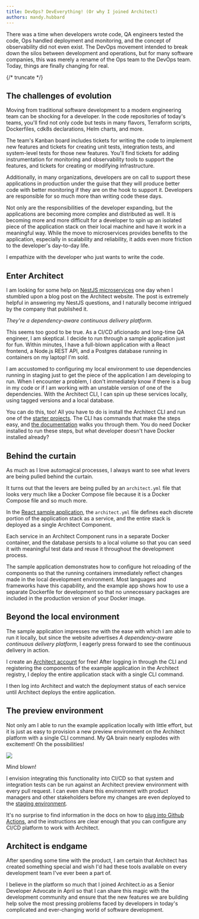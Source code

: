 ```yaml
---
title: DevOps? DevEverything! (Or why I joined Architect)
authors: mandy.hubbard
---
```


There was a time when developers wrote code, QA engineers tested the code, Ops handled deployment
and monitoring, and the concept of observability did not even exist. The DevOps movement intended to
break down the silos between development and operations, but for many software companies, this was
merely a rename of the Ops team to the DevOps team. Today, things are finally changing for real.

{/* truncate */}

## The challenges of evolution

Moving from traditional software development to a modern engineering team can be shocking for a
developer. In the code repositories of today's teams, you'll find not only code but tests in many
flavors, Terraform scripts, Dockerfiles, cdk8s declarations, Helm charts, and more.

The team's Kanban board includes tickets for writing the code to implement new features and tickets
for creating unit tests, integration tests, and system-level tests for those new features. You'll
find tickets for adding instrumentation for monitoring and observability tools to support the
features, and tickets for creating or modifying infrastructure.

Additionally, in many organizations, developers are on call to support these applications in
production under the guise that they will produce better code with better monitoring if they are on
the hook to support it. Developers are responsible for so much more than writing code these days.

Not only are the responsibilities of the developer expanding, but the applications are becoming more
complex and distributed as well. It is becoming more and more difficult for a developer to spin up
an isolated piece of the application stack on their local machine and have it work in a meaningful
way. While the move to microservices provides benefits to the application, especially in scalability
and reliability, it adds even more friction to the developer's day-to-day life.

I empathize with the developer who just wants to write the code.

## Enter Architect

I am looking for some help on
[NestJS microservices](/blog/2020/09/08/creating-microservices-nestjs/) one day when I stumbled upon
a blog post on the Architect website. The post is extremely helpful in answering my NestJS
questions, and I naturally become intrigued by the company that published it.

_They're a dependency-aware continuous delivery platform._

This seems too good to be true. As a CI/CD aficionado and long-time QA engineer, I am skeptical. I
decide to run through a sample application just for fun. Within minutes, I have a full-blown
application with a React frontend, a Node.js REST API, and a Postgres database running in containers
on my laptop! I'm sold.

I am accustomed to configuring my local environment to use dependencies running in staging just to
get the piece of the application I am developing to run. When I encounter a problem, I don't
immediately know if there is a bug in my code or if I am working with an unstable version of one of
the dependencies. With the Architect CLI, I can spin up these services locally, using tagged
versions and a local database.

You can do this, too! All you have to do is install the Architect CLI and run one of the
[starter projects](https://github.com/architect-templates). The CLI has commands that make the steps
easy, and [the documentation](https://docs.architect.io/) walks you through them. You do need Docker
installed to run these steps, but what developer doesn't have Docker installed already?

## Behind the curtain

As much as I love automagical processes, I always want to see what levers are being pulled behind
the curtain.

It turns out that the levers are being pulled by an `architect.yml` file that looks very much like a
Docker Compose file because it is a Docker Compose file and so much more.

In the
[React sample application](https://docs.architect.io/getting-started/introduction/#run-a-sample-component),
the `architect.yml` file defines each discrete portion of the application stack as a service, and
the entire stack is deployed as a single Architect Component.

Each service in an Architect Component runs in a separate Docker container, and the database
persists to a local volume so that you can seed it with meaningful test data and reuse it throughout
the development process.

The sample application demonstrates how to configure hot reloading of the components so that the
running containers immediately reflect changes made in the local development environment. Most
languages and frameworks have this capability, and the example app shows how to use a separate
Dockerfile for development so that no unnecessary packages are included in the production version of
your Docker image.

## Beyond the local environment

The sample application impresses me with the ease with which I am able to run it locally, but since
the website advertises _A dependency-aware continuous delivery platform_, I eagerly press forward to
see the continuous delivery in action.

I create an
[Architect account](https://auth.architect.io/u/signup?state=hKFo2SBqa2M0N21wTndJbTRVRGMxUGZoMl9lb2Q1cFlYc1NXb6Fur3VuaXZlcnNhbC1sb2dpbqN0aWTZIEFaeVhaV0psSHJwRFZNQ1M2bUlCMlZHRlBHcVBGU2hfo2NpZNkgbElwVzlmcTlJRlFCQmpUZ2xsaE42RUkwMVRYTWhSVm0)
for free! After logging in through the CLI and registering the components of the example application
in the Architect registry, I deploy the entire application stack with a single CLI command.

I then log into Architect and watch the deployment status of each service until Architect deploys
the entire application.

## The preview environment

Not only am I able to run the example application locally with little effort, but it is just as easy
to provision a new preview environment on the Architect platform with a single CLI command. My QA
brain nearly explodes with excitement! Oh the possibilities!

![](https://media.giphy.com/media/msriR5ybSpQgo/giphy.gif)

Mind blown!

I envision integrating this functionality into CI/CD so that system and integration tests can be run
against an Architect preview environment with every pull request. I can even share this environment
with product managers and other stakeholders before my changes are even deployed to the
[staging environment](/blog/2022/04/20/what-is-staging-environment/).

It's no surprise to find information in the docs on how to
[plug into Github Actions](https://docs.architect.io/deployments/gitops-releases/), and the
instructions are clear enough that you can configure any CI/CD platform to work with Architect.

## Architect is endgame

After spending some time with the product, I am certain that Architect has created something special
and wish I'd had these tools available on every development team I've ever been a part of.

I believe in the platform so much that I joined Architect.io as a Senior Developer Advocate in April
so that I can share this magic with the development community and ensure that the new features we
are building help solve the most pressing problems faced by developers in today's complicated and
ever-changing world of software development.
